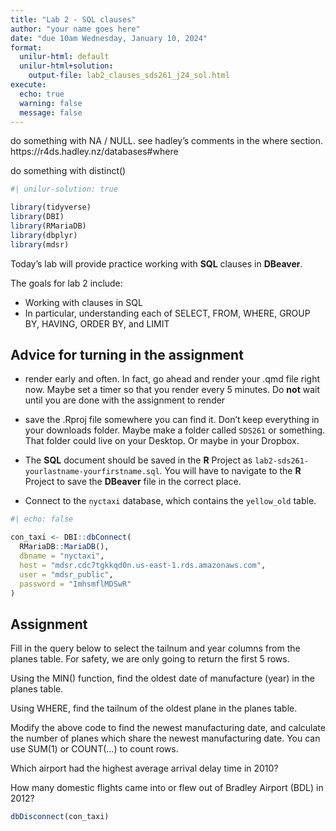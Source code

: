 ```yaml
---
title: "Lab 2 - SQL clauses"
author: "your name goes here"
date: "due 10am Wednesday, January 10, 2024"
format: 
  unilur-html: default
  unilur-html+solution:
    output-file: lab2_clauses_sds261_j24_sol.html
execute:
  echo: true
  warning: false
  message: false
---
```


do something with NA / NULL. see hadley's comments in the where section. https://r4ds.hadley.nz/databases#where

do something with distinct()

```r
#| unilur-solution: true

library(tidyverse)
library(DBI)
library(RMariaDB)
library(dbplyr)
library(mdsr)
```

Today's lab will provide practice working with **SQL** clauses in **DBeaver**.

The goals for lab 2 include:

* Working with clauses in SQL
* In particular, understanding each of SELECT, FROM, WHERE, GROUP BY, HAVING, ORDER BY, and LIMIT



## Advice for turning in the assignment

* render early and often.  In fact, go ahead and render your .qmd file right now.  Maybe set a timer so that you render every 5 minutes.  Do **not** wait until you are done with the assignment to render

* save the .Rproj file somewhere you can find it.  Don't keep everything in your downloads folder.  Maybe make a folder called `SDS261` or something.  That folder could live on your Desktop.  Or maybe in your Dropbox.  

* The **SQL** document should be saved in the **R** Project as `lab2-sds261-yourlastname-yourfirstname.sql`.  You will have to navigate to the **R** Project to save the **DBeaver** file in the correct place.

* Connect to the `nyctaxi` database, which contains the `yellow_old` table.

```r
#| echo: false

con_taxi <- DBI::dbConnect(
  RMariaDB::MariaDB(),
  dbname = "nyctaxi",
  host = "mdsr.cdc7tgkkqd0n.us-east-1.rds.amazonaws.com",
  user = "mdsr_public",
  password = "ImhsmflMDSwR"
)
```


##  Assignment

Fill in the query below to select the tailnum and year columns from the planes table. For safety, we are only going to return the first 5 rows.

Using the MIN() function, find the oldest date of manufacture (year) in the planes table.

Using WHERE, find the tailnum of the oldest plane in the planes table.

Modify the above code to find the newest manufacturing date, and calculate the number of planes which share the newest manufacturing date. You can use SUM(1) or COUNT(...) to count rows.

Which airport had the highest average arrival delay time in 2010? 

How many domestic flights came into or flew out of Bradley Airport (BDL) in 2012?



```r
dbDisconnect(con_taxi)
```